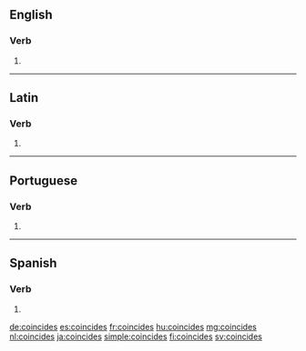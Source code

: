 ==English==

===Verb===
{{head|en|verb form}}

# {{en-third-person singular of|coincide}}

----

==Latin==

===Verb===
{{la-verb-form|coincīdēs}}

# {{inflection of|coincīdō||2|s|futr|actv|indc|lang=la}}

----

==Portuguese==

===Verb===
{{pt-verb-form}}

# {{pt-verb form of|coincidir|ir|indicative|present|singular|second}}

----

==Spanish==

===Verb===
{{es-verb-form}}

# {{es-verb form of|ending=ir|mood=indicative|tense=present|pers=2|formal=no|number=singular|coincidir}}

[[de:coincides]]
[[es:coincides]]
[[fr:coincides]]
[[hu:coincides]]
[[mg:coincides]]
[[nl:coincides]]
[[ja:coincides]]
[[simple:coincides]]
[[fi:coincides]]
[[sv:coincides]]